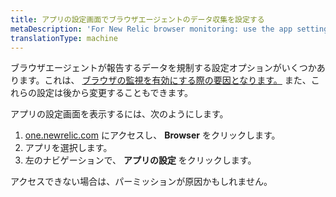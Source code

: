 ```yaml
---
title: アプリの設定画面でブラウザエージェントのデータ収集を設定する
metaDescription: 'For New Relic browser monitoring: use the app settings page to configure the agent type and deployment method.'
translationType: machine
---
```


ブラウザエージェントが報告するデータを規制する設定オプションがいくつかあります。これは、 [ブラウザの監視を有効にする際の要因となります。](/docs/browser/browser-monitoring/installation/install-browser-monitoring-agent) また、これらの設定は後から変更することもできます。

アプリの設定画面を表示するには、次のようにします。

1. [one.newrelic.com](http://one.newrelic.com) にアクセスし、 **Browser** をクリックします。
2. アプリを選択します。
3. 左のナビゲーションで、 **アプリの設定** をクリックします。

アクセスできない場合は、パーミッションが原因かもしれません。